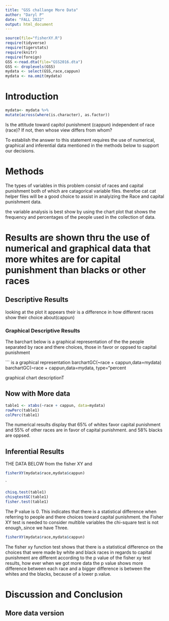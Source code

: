 ```yaml
---
title: "GSS challange More Data"
author: "Daryl P"
date: "FALL 2022"
output: html_document
---
```








```r
source(file="fisherXY.R")
require(tidyverse)
require(tigerstats)
require(knitr)
require(foreign)
GSS <-read.dta(file="GSS2016.dta")
GSS <- droplevels(GSS)
mydata <- select(GSS,race,cappun)
mydata <- na.omit(mydata)
```

# Introduction

```r
mydata<- mydata %>%
mutate(across(where(is.character), as.factor))
```
<!--In this section you explain what you are trying to show.  Where did the data come from?  What is the research or other question you are trying to answer?.  If you skimp in this section expect to be marked down in your grade. Paint a picture of the project a couple of paragraphs is expected!-->

Is the attitude toward capitol punishment (cappun) independent of race (race)?
If not, then whose view differs from whom?

To establish the answer to this statement requires the use of numerical, graphical and inferential data mentioned in the methods below to support our decisions.

# Methods
The types of variables in this problem consist of races and capital punishment both of which are catagorical variable files. therefoe cat cat helper files will be a good choice to assist in analyizing the Race and capital  punishment data.

<!--Decide on your methods:  use "variable aonalysis" or other appropriate
descriptors.  Make sure to choose at least one graphical method and at least one numerical method. Discuss what data manipulations may be needed for example subsetting or other binning procedures and what sort of graphical  and inferential tools will be used!-->
the variable analysis is best show by using the chart plot that shows the frequency and percentages of the people used in the collection of data.

# Results are shown thru the use of numerical and graphical data that more whites are for capital punishment than blacks or other races

<!--Divide this section into two sub-sections:  One for your descriptive  results and one for your inferential results.!-->

## Descriptive Results
looking at the plot it appears their is a difference in how different races show their choice about(cappun)

### Graphical Descriptive Results
The barchart below is a graphical representation of the the people separated by race and there choices, those in favor or oppsed to capital punishment

``` is a graphical representation
barchartGC(~race + cappun,data=mydata)
barchartGC(~race + cappun,data=mydata, type="percent

graphical chart descriptionT


## Now with More data



<!--Numerical results go here. Use the numerical results to describe the patterns if any that exist in the data as focused toward the research question!-->


```r
table1 <- xtabs(~race + cappun, data=mydata)
rowPerc(table1)
colPerc(table1)
```


The numerical results display that 65% of whites favor capital punishment and  55% of other races are in favor of capital punishment. and 58% blacks are oppsed.



## Inferential Results
<!--State hypothesis clearly.  Make sure your discussion of the inferential test covers all the aspects that the test output produces, such as test statistic, p-value etc.  Make a decision about the null hypothesis, explain the assumptions on which the selected test/procedure was based, and why the chosen procedure satisfys the assumptions and is appropriate to answer the research question!-->
THE DATA BELOW from the fisher XY and 
```r
fisherXY(mydata$race,mydata$cappun)
```
`


```r
chisq.test(table1)
chisqtestGC(table1)
fisher.test(table1)
```

The P value is 0. This indicates that there is a statistical difference when  referring to people and there choices toward capital punishment. the Fisher XY test is needed to  consider multible variables the chi-square test is not enough,.since we have Three.


```r
fisherXY(mydata$race,mydata$cappun)
```



The fisher xy function test shows that there is a statistical difference on the choices that were  made by white and black races in regards to capital punishment are different according to the p value of the fisher xy test results, how ever when we got more data the p value shows more difference between each race and a bigger difference is between the whites and the blacks, because of a lower p.value.

# Discussion and Conclusion


## More data version



<!--Discussion and conclusion here.  If you found a relationship be sure to consider whether the relationship occurs because one of the variavbles causes the other, or whether they perhasps are related for some other reason.  Watch the chapter 6 videos from the GeorgeTown videos collection.!-->
